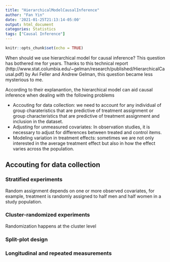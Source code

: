```yaml
---
title: "HierarchicalModelCausalInference"
author: "Fan Yin"
date: '2021-01-25T21:13:14-05:00'
output: html_document
categories: Statistics
tags: ["Causal Inference"]
---
```


```r
knitr::opts_chunk$set(echo = TRUE)
```
<script src="https://cdnjs.cloudflare.com/ajax/libs/mathjax/2.7.5/MathJax.js?config=TeX-AMS_CHTML.js"></script>

When should we use hierarchical model for causal inference? This question has bothered me for years. Thanks to this technical report (http://www.stat.columbia.edu/~gelman/research/published/HierarchicalCausal.pdf) by Avi Feller and Andrew Gelman, this question became less mysterious to me. 

According to their explanantion, the hierarchical model can aid causal inference when dealing with the following problems

* Accouting for data collection: we need to account for any individual of group charateristics that are predictive of treatment assignment or group characteristics that are predictive of treatment assignment and inclusion in the dataset.
* Adjusting for unmeasured covariates: In observation studies, it is necessary to adjust for differences between treated and control items.
* Modeling variation in treatment effects: sometimes we are not only interested in the average treatment effect but also in how the effect varies across the population.

## Accouting for data collection


### Stratified experiments
Random assignment depends on one or more observed covariates, for example, treatment is randomly assigned to half men and half women in a study population.

### Cluster-randomized experiments
Randomization happens at the cluster level


### Split-plot design

### Longitudinal and repeated measurements